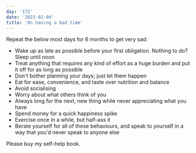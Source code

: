 ```yaml
---
day: '172'
date: '2023-02-04'
title: 'On having a bad time'
---
```


Repeat the below most days for 6 months to get very sad:

- Wake up as late as possible before your first obligation. Nothing to do? Sleep until noon
- Treat anything that requires any kind of effort as a huge burden and put it off for as long as possible
- Don't bother planning your days; just let them happen
- Eat for ease, convenience, and taste over nutrition and balance
- Avoid socialising
- Worry about what others think of you
- Always long for the next, new thing while never appreciating what you have
- Spend money for a quick happiness spike
- Exercise once in a while, but half-ass it
- Berate yourself for all of these behaviours, and speak to yourself in a way that you'd never speak to anyone else

Please buy my self-help book.
